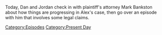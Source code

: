 {{DEFAULTSORT:
    #_EPISODE_0681:May 8, 2022
}}{{Episode
    | title           = May 8, 2022
    | caption         = [https://knowledgefight.libsyn.com/681-may-8-2022 Listen to this episode on Libsyn]
    | episodeNumber   = 681
    | length          = 01:58:19
    | airDate         = May 16, 2022
    | coverageDate    = May 8, 2022
    | previousEpisode = [[680: July 31-August 1, 2003]]
    | nextEpisode     = [[682: May 15, 2022]]
}}

{{Stub}}

Today, Dan and Jordan check in with plaintiff's attorney Mark Bankston about how things are progressing in Alex's case, then go over an episode with him that involves some legal claims.

[[Category:Episodes]]
[[Category:Present Day]]
